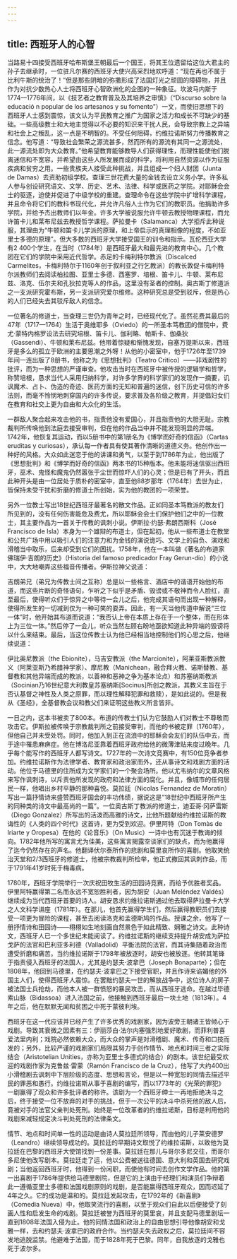 ```yaml
---
---
---
```

title: 西班牙人的心智
---




当路易十四接受西班牙哈布斯堡王朝最后一个国王，将其王位遗留给这位大君主的孙子去继承时，一位驻凡尔赛的西班牙大使兴高采烈地欢呼道：“现在再也不属于比利牛斯的统治了！”但是那些阴暗的弥撒形成了法国灯光之顽固的障碍物，并且作为对抗少数热心人士将西班牙心智欧洲化的企图的一种象征。坎波马内斯于1774—1776年间，以《技艺者之教育普及及其培养之审慎》（“Discurso sobre la educació n popular de los artesanos y su fomento”）一文，而使旧思想下的西班牙人士感到震惊，该文认为平民教育之推广为国家之活力和成长不可缺少的基础。一些高级教士和大地主觉得以不必要的知识来干扰人民，会导致宗教上之异端和社会上之叛乱，这一点是不明智的。不受任何阻碍，约维拉诺斯努力传播教育之信念。他写道：“导致社会繁荣之源流甚多，然而所有的源流有其同一之源流处，此一源流处即为大众教育。”他希望教育能够教导人们获得理性，而理性能使他们脱离迷信和不宽容，并希望由这些人所发展而成的科学，将利用自然资源以作为征服疾病和贫穷之用。一些贵族夫人接受此种挑战，并且组成一个妇人财团（Junta de Damas）去资助初级学校。查理三世花费大量的金钱去设立义务小学。许多私人参与创设研究语文、文学、历史、艺术、法律、科学或医药之学院。对耶稣会会士的驱逐，迫使并促进了中级学校的重建。查理命令在这些学院中扩增科学课程，并且命令将它们的教科书现代化，并允许凡俗人士作为它们的教职员。他捐助许多学院，并给予杰出教师们以年金。许多大学被说服允许牛顿去教授物理课程，而允许笛卡儿和莱布尼兹去教授哲学课程。萨拉曼卡（Salamanca）大学拒斥此种说服，其理由为“牛顿和笛卡儿学派的原理，和上帝启示的真理相像的程度，不如亚里士多德的原理”。但大多数的西班牙大学接受国王的训令和指示。瓦伦西亚大学有2 400个学生，在当时（1784年）是西班牙最大和最先进的教育中心。几个教团在它们的学院中采用近代哲学。赤足的卡梅利特尔教派（Discalced Carmelites，卡梅利特尔于1160年创于叙利亚之行乞教派）的教长敦促卡梅利特尔派教师们去阅读柏拉图、亚里士多德、西塞罗、培根、笛卡儿、牛顿、莱布尼兹、洛克、伍尔夫和孔狄拉克等人的作品，这里没有圣者的控制。奥古斯丁修道派之一支派研究霍布斯，另一支派研究爱尔维修。这种研究总是受到驳斥，但是热心的人们已经失去其驳斥敌人的信念。

一位著名的修道士，当查理三世仍为青年之时，已经现代化了。虽然花费其最后的47年（1717—1764）生活于奥维耶多（Oviedo）的一所圣本笃教团的僧院中，费尤·蒙特内格罗设法去研究培根、笛卡儿、伽利略、帕斯卡、伽桑狄（Gassendi）、牛顿和莱布尼兹。他带着惊疑和惭愧发现，自塞万提斯以来，西班牙是多么的孤立于欧洲的主要思潮之外呀！从他的小密室中，他于1726年至1739年间一连出版了8册书，他称之为《思想批判》（Teatro Critico）——非戏剧性的批评，而为一种思想的严谨审查。他攻击当时在西班牙中被传授的逻辑学和哲学，称赞培根，恳求当代人采用归纳科学，对许多学界的科学家们的发现作一摘要，讥讽魔术、占卜、伪造的奇迹、医药方面的无知和普遍的迷信，创下历史可信的许多法则，而毫不怜悯地刺穿国内的许多传说，要求普及各阶级之教育，并提倡妇女们在教育和社交上更为自由和大众化的生活。

一群敌人聚合起来攻击他的书，指责他没有爱国心，并且指责他的大胆无耻。宗教裁判所传唤他到法庭去接受审判，但在他的作品当中并不能发现明显的异端。1742年，他恢复其运动，而以5册书中的第1册名为《博学而好奇的信函》（Cartas eruditas y curiosas），承认每一作者具有使其著作清晰的道德义务。他创作出一种好的风格。大众如此迷恋于他的讲课和勇气，以至于到1786年为止，他出版了《思想批判》和《博学而好奇的信函》两本书的15种版本。他未能将迷信驱出西班牙，巫术、鬼怪和魔鬼仍然嚣张于尘世而惊吓人们的心灵；但是已有了开头，而且此种开头是由一位居处于质朴的密室中，直至他88岁那年（1764年）去世为止，皆保持未受干扰和折磨的修道士所创始，实为他的教团的一项荣誉。

另外一位教士写出18世纪西班牙最著名的散文作品。正如同圣本笃教派的教友们所见到的，没有任何伤害能危及费尤，所以耶稣会会士们保护他们之中的一位教士，其主要作品为一首关于传教的讽刺小说。伊斯拉·约瑟·弗朗西斯科（José Francisco de Isla）本身为一个雄辩的布道士，但在起初，他从一些布道士在教堂和公共广场中用以吸引人们的注意力和为金钱的演说诡巧、文学上的自负、演戏和滑稽当中取乐，后来却受到它们的困扰。1758年，他在一本叫做《著名的布道家佛瑞伊·吉朗的历史》（Historia del famoso predicador Fray Gerun-dio）的小说中，大大地嘲弄这些福音传播者。伊斯拉神父说道：

吉朗弟兄（弟兄为传教士间之互称）总是以一些格言、酒店中的谐语开始他的布道，而这些片断的奇怪语句，乍听之下似乎是矛盾、毁谤或不敬神而令人脸红，直至最后，使得听众们于惊异之中等待一会儿之后，他完成其语句而出现一种解释，使得所发生的一切减到仅为一种可笑的耍弄。因此，有一天当他传道中解说“三位一体”时，他开始其布道而说道：“我否认上帝在本质上存在于一个整体，而在形体上为三位一体。”然后停了一会儿，听众当然左顾右盼地亟欲知道此种异端的毁谤将以什么来结束。最后，当这位传教士认为他已经相当地控制他们的心思之后，他继续说道：

伊比奥尼教派（the Ebionite），马吉安教派（the Marcionite），阿莱亚斯教派教义（阿莱亚斯乃希腊神学家）、摩尼教（Manichean，融合拜火教、诺斯替教、基督教和其他异端而成的教派，以善神和恶神之争为基本论点）和苏塞纳斯教派（Socinian乃16世纪意大利教皇苏塞纳斯[Socinus]所创之教派，其教义主旨在于否认基督之神性及人类之原罪，而以理性解释犯罪和救赎），是如此说的。但是我从《圣经》，全基督教会议和教父们来证明这些教义所言皆非。



一日之内，这本书被卖了800本。布道的传教士们认为它鼓励人们对教士不尊敬而攻击它。伊斯拉被传唤于宗教裁判所之前接受审判，而他的书被定罪（1760年），但他自己并未受处罚。同时，他加入到正在流浪中的耶稣会会友们的队伍中去，而于途中罹患麻痹症。他在博洛尼亚靠着西班牙政府给他的微薄津贴来度过晚年。几乎每个能写作的西班牙人都写诗文。1727年的一次诗文竞赛中，有150位竞争者参加。约维拉诺斯作为法律学者、教育家和政治家而外，还从事诗文和戏剧方面的活动。他位于马德里的住所成为文学家们的一个聚会场所。他以尤韦纳尔的文章风格来写作讽刺诗，以斥责他所发现的政府和法律方面的腐化。并且，像城市的任何居民一样，他唱出乡村平静的那种喜悦。莫拉廷（Nicolas Fernandez de Moratin）写出一篇抒情诗来盛赞西班牙国会的丰功伟绩，据说这是“18世纪中西班牙所产生的同种类的诗文中最高尚的一篇”。一位奥古斯丁教派的修道士，迪亚哥·冈萨雷斯（Diego Gonzalez）所写出的活泼而高雅的诗文，比他所题献给约维拉诺斯的教诲性的《人类的四个时代》这首诗，更为受到欢迎。伊里阿特（Don Tomàs de Iriarte y Oropesa）在他的《论音乐》（On Music）一诗中也有沉迷于教诲的倾向。1782年他所写的寓言尤为佳美，这些寓言揭露空谈家们的缺点，而为他赢得了迄今仍然存在的声名。他翻译伏尔泰所作的悲剧和莫里哀所作的喜剧。他取笑统治天堂和2/3西班牙的修道士，他被宗教裁判所检举，他正式撤回其讽刺作品，而于1791年41岁时死于梅毒病。

1780年，西班牙学院举行一次庆祝田牧生活的田园诗竞赛，而给予优胜者奖品。伊里阿特赢得第二名而永远不宽恕胜利者，因为胡安（Juan Meléndez Valdés）继续成为当代西班牙首要的诗人。胡安恳求约维拉诺斯通过他去取得萨拉曼卡大学之人文科学讲座（1781年）。在那儿，他首先赢得学生们，然后赢得教职员们去接受一项更为冒险的课程，甚至去阅读洛克和孟德斯鸠的作品。授课之余，他写了一册抒情诗和田园诗——栩栩如生地刻画自然景色于如此精致、娴雅之诗文。此种诗文，西班牙人已一个多世纪未能阅读了。约维拉诺斯的继续支持提升胡安成为萨拉戈萨的法官和巴利亚多利德（Valladolid）平衡法院的法官，而其诗集随着政治而遭受折磨和痛苦。当约维拉诺斯于1798年被放逐时，胡安也被放逐。他转其笔锋于指责侵入西班牙的法国人，尤其是约瑟夫·波拿巴（Joseph Bonaparte）；但在1808年，他回到马德里，在约瑟夫·波拿巴之下接受官职，并且作诗来谄媚他的外国主人们，使得西班牙人震惊。在罢黜约瑟夫一世的解放战争中，这位诗人的房子被法国士兵抢劫，而他本人被一群愤怒的暴民攻击，而从西班牙逃命。在越过毕德索山脉（Bidassoa）进入法国之前，他接触到西班牙最后一块土地（1813年）。4年之后，他在默默无闻和贫困之中死于蒙彼利埃。

西班牙在这一代应该并已经产生了许多优秀的戏剧家，因为波旁王朝诸王皆倾心于戏剧。导致其衰微之因素有三：伊丽莎白·法尔内塞强烈地爱好歌剧，而菲利普喜爱法里内利；戏院必然依赖大众，而大众的掌声是对滑稽剧、魔术、传奇和口技而发的；另外，比较严谨的戏剧家们局限其努力于创作情节、地点和时间三者之实际结合（Aristotelian Unities，亦称为亚里士多德式的结合）的剧本。该世纪最受欢迎的戏剧作家为克鲁兹·雷蒙（Ramón Francisco de la Cruz），他写了大约400出小滑稽剧去讽刺中下层阶级的态度、思想和言论，但是以一种宽恕的同情去描述平民的罪恶和愚行。约维拉诺斯从事于喜剧的编写，而以1773年的《光荣的罪犯》一剧赢得了观众和许多批评者的称许。该剧为一个西班牙绅士一再地拒绝决斗之后，终于接受一位不放弃的对手的挑战，但于一次公平的决斗中杀死他的敌人后，竟被对手的法官父亲判处死刑。始终是一位改革者的约维拉诺斯，目标是利用他的戏剧来减轻规定决斗判处死刑的法律条文。

情节、地点和时间单一性的运动是由诗人莫拉廷所领导，而由他的儿子莱安德罗（Leandro）继续领导成功的。莫拉廷的早期诗文取悦了约维拉诺斯，以致他为莫拉廷在巴黎的西班牙大使馆找到一份差事。莫拉廷在那儿与哥尔多尼交往，而哥尔多尼使他改写剧本。莫拉廷走了运，他以公费被送往德国、意大利和英国去研究戏剧；当他返回西班牙时，他得到一份闲职，而使他有时间去创作文学作品。他的第一出喜剧于1786年提供给马德里剧院，但是它的上演由于经理们和演员们争辩着此一遵循亚里士多德和法国戏剧原则的戏剧，是否能赢得西班牙观众，因而迟延了4年之久。它的成功是温和的。莫拉廷发起攻击，在1792年的《新喜剧》（Comedia Nueva）中，他取笑流行的喜剧，以至于观众们自此以后便接受了刻画人性和启发生命的戏剧。莫拉廷被誉为西班牙的莫里哀，并且支配马德里剧坛一直到1808年法国入侵为止。他的同情法国和政治上的自由思想引导他像胡安和戈雅一样，去和约瑟夫·波拿巴的政府合作。当约瑟夫失去政权之后，莫拉廷间不容发地逃脱监禁。他避难于法国，而于1828年死于巴黎。同年，自我放逐的戈雅也死于波尔多。